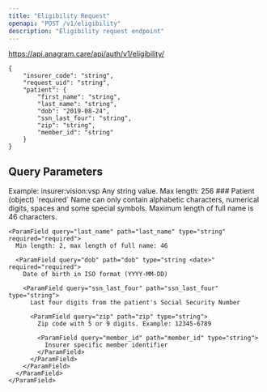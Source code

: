 ```yaml
---
title: "Eligibility Request"
openapi: "POST /v1/eligibility"
description: "Eligibility request endpoint"
---
```


https://api.anagram.care/api/auth/v1/eligibility/

<RequestExample>

``` filename
{
	"insurer_code": "string",
	"request_uid": "string",
	"patient": {
		"first_name": "string",
		"last_name": "string",
		"dob": "2019-08-24",
		"ssn_last_four": "string",
		"zip": "string",
		"member_id": "string"
	}
}
```

</RequestExample>

## Query Parameters

<ParamField query="insurer_code" path="insurer_code" header="something" type="string" required="required">
  Example: insurer:vision:vsp

  <ParamField query="request_uid" path="request_uid" type="string">
    Any string value. Max length: 256
  </ParamField>
  ### Patient (object) `required`

  <ParamField query="first_name" path="first_name" type="string" required="required">
    Name can only contain alphabetic characters, numerical digits, spaces and some special symbols. Maximum length of full name is 46 characters.

    <ParamField query="last_name" path="last_name" type="string" required="required">
      Min length: 2, max length of full name: 46

      <ParamField query="dob" path="dob" type="string <date>" required="required">
        Date of birth in ISO format (YYYY-MM-DD)

        <ParamField query="ssn_last_four" path="ssn_last_four" type="string">
          Last four digits from the patient's Social Security Number

          <ParamField query="zip" path="zip" type="string">
            Zip code with 5 or 9 digits. Example: 12345-6789

            <ParamField query="member_id" path="member_id" type="string">
              Insurer specific member identifier
            </ParamField>
          </ParamField>
        </ParamField>
      </ParamField>
    </ParamField>
  </ParamField>
</ParamField>